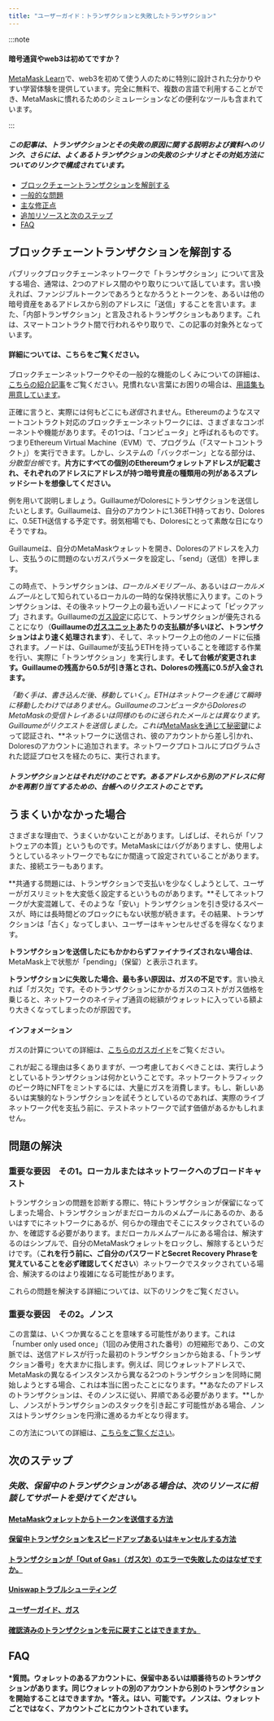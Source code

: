 ```yaml
---
title: "ユーザーガイド：トランザクションと失敗したトランザクション"
---
```


:::note

#### 暗号通貨やweb3は初めてですか？

[MetaMask Learn](https://learn.metamask.io/)で、web3を初めて使う人のために特別に設計された分かりやすい学習体験を提供しています。完全に無料で、複数の言語で利用することができ、MetaMaskに慣れるためのシミュレーションなどの便利なツールも含まれています。

:::

#### _この記事は、トランザクションとその失敗の原因に関する説明および資料へのリンク、さらには、よくあるトランザクションの失敗のシナリオとその対処方法についてのリンクで構成されています。_

- [ブロックチェーントランザクションを解剖する](#ブロックチェーントランザクションを解剖する)
- [一般的な問題](#うまくいかなかった場合)
- [主な修正点](#問題の解決)
- [追加リソースと次のステップ](#次のステップ)
- [FAQ](#faq)

## **ブロックチェーントランザクションを解剖する**

パブリックブロックチェーンネットワークで「トランザクション」について言及する場合、通常は、2つのアドレス間のやり取りについて話しています。言い換えれば、ファンジブルトークンであろうとなかろうとトークンを、あるいは他の暗号資産をあるアドレスから別のアドレスに「送信」することを言います。また、「内部トランザクション」と言及されるトランザクションもあります。これは、スマートコントラクト間で行われるやり取りで、この記事の対象外となっています。

#### 詳細については、こちらをご覧ください。

ブロックチェーンネットワークやその一般的な機能のしくみについての詳細は、[こちらの紹介記事](https://metamask.zendesk.com/hc/en-us/articles/360015489611-Learn-the-basics-of-blockchains-and-Ethereum-miners-and-validators-gas-cryptocurrencies-and-NFTs-block-explorer-networks-etc-)をご覧ください。見慣れない言葉にお困りの場合は、[用語集も用意しています](https://consensys.net/knowledge-base/a-blockchain-glossary-for-beginners/)。

正確に言うと、実際には何もどこにも*送信*されません。Ethereumのようなスマートコントラクト対応のブロックチェーンネットワークには、さまざまなコンポーネントや機能があります。その1つは、「コンピュータ」と呼ばれるものです。つまりEthereum Virtual Machine（EVM）で、プログラム（「スマートコントラクト」）を実行できます。しかし、システムの「バックボーン」となる部分は、*分散型台帳*です。**片方にすべての個別のEthereumウォレットアドレスが記載され、それぞれのアドレスにアドレスが持つ暗号資産の種類用の列があるスプレッドシートを想像してください。**

例を用いて説明しましょう。GuillaumeがDoloresにトランザクションを送信したいとします。Guillaumeは、自分のアカウントに1.36ETH持っており、Doloresに、0.5ETH送信する予定です。弱気相場でも、Doloresにとって素敵な日になりそうですね。

Guillaumeは、自分のMetaMaskウォレットを開き、Doloresのアドレスを入力し、支払うのに問題のないガスパラメータを設定し、「send」（送信）を押します。

この時点で、トランザクションは、_ローカルメモリプール_、あるいは*ローカルメムプール*として知られているローカルの一時的な保持状態に入ります。このトランザクションは、その後ネットワーク上の最も近いノードによって「ピックアップ」されます。Guillaumeの[ガス設定](https://metamask.zendesk.com/hc/en-us/articles/360022895972-Using-advanced-gas-controls)に応じて、トランザクションが優先されることになり（**Guillaumeの[ガスユニット](https://metamask.zendesk.com/hc/en-us/articles/4404600179227-User-Guide-Gas)あたりの支払額が多いほど、トランザクションはより速く処理されます**）、そして、ネットワーク上の他のノードに伝播されます。ノードは、Guillaumeが支払うETHを持っていることを確認する作業を行い、実際に「トランザクション」を実行します。**そして台帳が変更されます。Guillaumeの残高から0.5が引き落とされ、Doloresの残高に0.5が入金されます。**

*「動く手は、書き込んだ後、移動していく」。*ETHはネットワークを通じて瞬時に移動したわけではありません。GuillaumeのコンピュータからDoloresのMetaMaskの受信トレイあるいは同様のものに送られたメールとは異なります。Guillaumeがリクエストを送信しました。これは**[MetaMaskを通じて秘密鍵](https://metamask.zendesk.com/hc/en-us/articles/4404722782107-User-guide-Secret-Recovery-Phrase-password-and-private-keys)によって認証され、**ネットワークに送信され、彼のアカウントから差し引かれ、Doloresのアカウントに追加されます。ネットワークプロトコルにプログラムされた認証プロセスを経たのちに、実行されます。

#### _トランザクションとはそれだけのことです。あるアドレスから別のアドレスに何かを再割り当てするための、台帳へのリクエストのことです。_

## **うまくいかなかった場合**

さまざまな理由で、うまくいかないことがあります。しばしば、それらが「ソフトウェアの本質」というものです。MetaMaskにはバグがありますし、使用しようとしているネットワークでもなにか間違って設定されていることがあります。また、接続エラーもあります。

**共通する問題には、トランザクションで支払いを少なくしようとして、ユーザーがガスリミットを大変低く設定するというものがあります。**そしてネットワークが大変混雑して、そのような「安い」トランザクションを引き受けるスペースが、時には長時間どのブロックにもない状態が続きます。その結果、トランザクションは「古く」なってしまい、ユーザーはキャンセルせざるを得なくなります。

**トランザクションを送信したにもかかわらずファイナライズされない場合は**、MetaMask上で状態が「pending」（保留）と表示されます。

**トランザクションに失敗した場合、最も多い原因は、ガスの不足です**。言い換えれば「ガス欠」です。そのトランザクションにかかるガスのコストがガス価格を乗じると、ネットワークのネイティブ通貨の総額がウォレットに入っている額より大きくなってしまったのが原因です。

#### インフォメーション

ガスの計算についての詳細は、[こちらのガスガイド](https://metamask.zendesk.com/hc/en-us/articles/4404600179227-User-Guide-Gas)をご覧ください。

これが起こる理由は多くありますが、一つ考慮しておくべきことは、実行しようとしているトランザクションは何かということです。ネットワークトラフィックのピーク時にNFTをミントするには、大量にガスを消費します。もし、新しいあるいは実験的なトランザクションを試そうとしているのであれば、実際のライブネットワーク代を支払う前に、テストネットワークで試す価値があるかもしれません。

## **問題の解決**

### **重要な要因　その1。ローカルまたはネットワークへのブロードキャスト**

トランザクションの問題を診断する際に、特にトランザクションが保留になってしまった場合、トランザクションがまだローカルのメムプールにあるのか、あるいはすでにネットワークにあるが、何らかの理由でそこにスタックされているのか、を確認する必要があります。まだローカルメムプールにある場合は、解決するのはシンプルで、自分のMetaMaskウォレットをロックし、解除するというだけです。（**これを行う前に、ご自分のパスワードとSecret Recovery Phraseを覚えていることを必ず確認してください**）ネットワークでスタックされている場合、解決するのはより複雑になる可能性があります。

これらの問題を解決する詳細については、以下のリンクをご覧ください。

### **重要な要因　その2。ノンス**

この言葉は、いくつか異なることを意味する可能性があります。これは「number only used once」（1回のみ使用された番号）の短縮形であり、この文脈では、送信アドレスが行った最初のトランザクションから始まる、「トランザクション番号」を大まかに指します。例えば、同じウォレットアドレスで、MetaMaskの異なるインスタンスから異なる2つのトランザクションを同時に開始しようとする場合、これは本当に困ったことになります。**あなたのアドレスのトランザクションは、そのノンスに従い、昇順である必要があります。**しかし、ノンスがトランザクションのスタックを引き起こす可能性がある場合、ノンスはトランザクションを円滑に進めるカギとなり得ます。

この方法についての詳細は、[こちらをご覧ください](https://metamask.zendesk.com/hc/en-us/articles/360015489251-How-to-Speed-Up-or-Cancel-a-Pending-Transaction)。

## **次のステップ**

### _失敗、保留中のトランザクションがある場合は、次のリソースに相談してサポートを受けてください。_

#### [MetaMaskウォレットからトークンを送信する方法](https://metamask.zendesk.com/hc/en-us/articles/360015488931)

#### [保留中トランザクションをスピードアップあるいはキャンセルする方法](https://metamask.zendesk.com/hc/en-us/articles/360015489251-How-to-Speed-Up-or-Cancel-a-Pending-Transaction)

#### [トランザクションが「Out of Gas」（ガス欠）のエラーで失敗したのはなぜですか。](https://metamask.zendesk.com/hc/en-us/articles/360038849792-Why-did-my-transaction-fail-with-an-Out-of-Gas-error-How-can-I-fix-it-)

#### [Uniswapトラブルシューティング](https://metamask.zendesk.com/hc/en-us/articles/360053394291-Uniswap-support-and-troubleshooting-tips)

#### [ユーザーガイド、ガス](https://metamask.zendesk.com/hc/en-us/articles/4404600179227-User-Guide-Gas)

#### [確認済みのトランザクションを元に戻すことはできますか。](https://metamask.zendesk.com/hc/en-us/articles/360059957352-Can-I-reverse-an-already-confirmed-transaction-)

## **FAQ**

#### *質問。ウォレットのあるアカウントに、保留中あるいは順番待ちのトランザクションがあります。同じウォレットの別のアカウントから別のトランザクションを開始することはできますか。*答え。はい、可能です。ノンスは、ウォレットごとではなく、アカウントごとにカウントされています。
